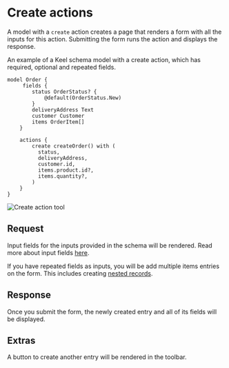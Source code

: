 # Create actions

A model with a `create` action creates a page that renders a form with all the inputs for this action. Submitting the form runs the action and displays the response.

An example of a Keel schema model with a create action, which has required, optional and repeated fields.
```keel
model Order {
     fields {
        status OrderStatus? {
            @default(OrderStatus.New)
        }
        deliveryAddress Text
        customer Customer
        items OrderItem[]
    }

    actions {
        create createOrder() with (
          status,
          deliveryAddress,
          customer.id,
          items.product.id?,
          items.quantity?,
        )
    }
}
```

![Create action tool](/create-action-tool.png)


## Request
Input fields for the inputs provided in the schema will be rendered. Read more about input fields [here](/internal-tools#input-field-options).

If you have repeated fields as inputs, you will be add multiple items entries on the form. This includes creating [nested records](/actions#creating-nested-records).

## Response
Once you submit the form, the newly created entry and all of its fields will be displayed.

## Extras
A button to create another entry will be rendered in the toolbar.